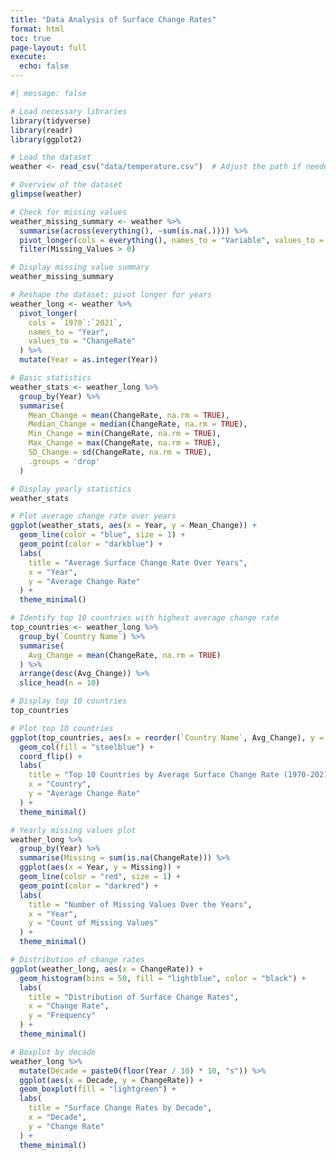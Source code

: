 ```yaml
---
title: "Data Analysis of Surface Change Rates"
format: html
toc: true
page-layout: full
execute:
  echo: false
---
```


```r
#| message: false

# Load necessary libraries
library(tidyverse)
library(readr)
library(ggplot2)

# Load the dataset
weather <- read_csv("data/temperature.csv")  # Adjust the path if needed

# Overview of the dataset
glimpse(weather)

# Check for missing values
weather_missing_summary <- weather %>%
  summarise(across(everything(), ~sum(is.na(.)))) %>%
  pivot_longer(cols = everything(), names_to = "Variable", values_to = "Missing_Values") %>%
  filter(Missing_Values > 0)

# Display missing value summary
weather_missing_summary

# Reshape the dataset: pivot longer for years
weather_long <- weather %>%
  pivot_longer(
    cols = `1970`:`2021`,
    names_to = "Year",
    values_to = "ChangeRate"
  ) %>%
  mutate(Year = as.integer(Year))

# Basic statistics
weather_stats <- weather_long %>%
  group_by(Year) %>%
  summarise(
    Mean_Change = mean(ChangeRate, na.rm = TRUE),
    Median_Change = median(ChangeRate, na.rm = TRUE),
    Min_Change = min(ChangeRate, na.rm = TRUE),
    Max_Change = max(ChangeRate, na.rm = TRUE),
    SD_Change = sd(ChangeRate, na.rm = TRUE),
    .groups = 'drop'
  )

# Display yearly statistics
weather_stats

# Plot average change rate over years
ggplot(weather_stats, aes(x = Year, y = Mean_Change)) +
  geom_line(color = "blue", size = 1) +
  geom_point(color = "darkblue") +
  labs(
    title = "Average Surface Change Rate Over Years",
    x = "Year",
    y = "Average Change Rate"
  ) +
  theme_minimal()

# Identify top 10 countries with highest average change rate
top_countries <- weather_long %>%
  group_by(`Country Name`) %>%
  summarise(
    Avg_Change = mean(ChangeRate, na.rm = TRUE)
  ) %>%
  arrange(desc(Avg_Change)) %>%
  slice_head(n = 10)

# Display top 10 countries
top_countries

# Plot top 10 countries
ggplot(top_countries, aes(x = reorder(`Country Name`, Avg_Change), y = Avg_Change)) +
  geom_col(fill = "steelblue") +
  coord_flip() +
  labs(
    title = "Top 10 Countries by Average Surface Change Rate (1970-2021)",
    x = "Country",
    y = "Average Change Rate"
  ) +
  theme_minimal()

# Yearly missing values plot
weather_long %>%
  group_by(Year) %>%
  summarise(Missing = sum(is.na(ChangeRate))) %>%
  ggplot(aes(x = Year, y = Missing)) +
  geom_line(color = "red", size = 1) +
  geom_point(color = "darkred") +
  labs(
    title = "Number of Missing Values Over the Years",
    x = "Year",
    y = "Count of Missing Values"
  ) +
  theme_minimal()

# Distribution of change rates
ggplot(weather_long, aes(x = ChangeRate)) +
  geom_histogram(bins = 50, fill = "lightblue", color = "black") +
  labs(
    title = "Distribution of Surface Change Rates",
    x = "Change Rate",
    y = "Frequency"
  ) +
  theme_minimal()

# Boxplot by decade
weather_long %>%
  mutate(Decade = paste0(floor(Year / 10) * 10, "s")) %>%
  ggplot(aes(x = Decade, y = ChangeRate)) +
  geom_boxplot(fill = "lightgreen") +
  labs(
    title = "Surface Change Rates by Decade",
    x = "Decade",
    y = "Change Rate"
  ) +
  theme_minimal()

```